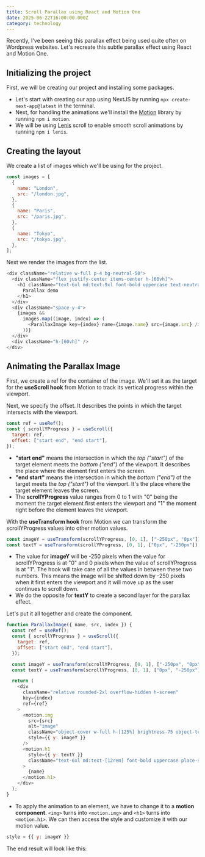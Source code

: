 ```yaml
---
title: Scroll Parallax using React and Motion One
date: 2025-06-22T16:00:00.000Z
category: technology
---
```


Recently, I've been seeing this parallax effect being used quite often on Wordpress websites. Let's recreate this subtle parallax effect using React and Motion One.

<MP4Video video="https://res.cloudinary.com/di81zcvbz/video/upload/v1750542891/Blog/Parallax_Image_Small_yrpvdt.mp4" />

## Initializing the project

First, we will be creating our project and installing some packages.

* Let's start with creating our app using NextJS by running `npx create-next-app@latest` in the terminal.
* Next, for handling the animations we'll install the [Motion](https://motion.dev/docs/react-quick-start) library by running `npm i motion`.
* We will be using [Lenis](https://github.com/darkroomengineering/lenis/blob/main/README.md) scroll to enable smooth scroll animations by running `npm i lenis`.

## Creating the layout

We create a list of images which we'll be using for the project.

```javascript
const images = [
  {
    name: "London",
    src: "/london.jpg",
  },
  {
    name: "Paris",
    src: "/paris.jpg",
  },
  {
    name: "Tokyo",
    src: "/tokyo.jpg",
  },
];
```

Next we render the images from the list.

```javascript
<div className="relative w-full p-4 bg-neutral-50">
  <div className="flex justify-center items-center h-[60vh]">
    <h1 className="text-6xl md:text-9xl font-bold uppercase text-neutral-900">
      Parallax demo
    </h1>
  </div>
  <div className="space-y-4">
    {images &&
      images.map((image, index) => (
        <ParallaxImage key={index} name={image.name} src={image.src} />
      ))}
  </div>
  <div className="h-[60vh]" />
</div>
```

## Animating the Parallax Image

First, we create a ref for the container of the image. We'll set it as the target for the **useScroll hook** from Motion to track its vertical progress within the viewport.

Next, we specify the offset. It describes the points in which the target intersects with the viewport.

```javascript
const ref = useRef();
const { scrollYProgress } = useScroll({
  target: ref,
  offset: ["start end", "end start"],
});
```

* **"start end"** means the intersection in which the *top ("start")* of the target element meets the *bottom ("end")* of the viewport. It describes the place where the element first enters the screen.
* **"end start"** means the intersection in which the *bottom ("end")* of the target meets the *top ("start")* of the viewport. It's the place where the target element leaves the screen.
* The **scrollYProgress** value ranges from 0 to 1 with "0" being the moment the target element first enters the viewport and "1" the moment right before the element leaves the viewport.

With the **useTransform hook** from Motion we can transform the scrollYProgress values into other motion values.

```javascript
const imageY = useTransform(scrollYProgress, [0, 1], ["-250px", "0px"]);
const textY = useTransform(scrollYProgress, [0, 1], ["0px", "-250px"]);
```

* The value for **imageY** will be -250 pixels when the value for scrollYProgress is at "0" and 0 pixels when the value of scrollYProgress is at "1". The hook will take care of all the values in between these two numbers. This means the image will be shifted down by -250 pixels when it first enters the viewport and it will move up as the user continues to scroll down.
* We do the opposite for **textY** to create a second layer for the parallax effect.

Let's put it all together and create the component.

```javascript
function ParallaxImage({ name, src, index }) {
  const ref = useRef();
  const { scrollYProgress } = useScroll({
    target: ref,
    offset: ["start end", "end start"],
  });

  const imageY = useTransform(scrollYProgress, [0, 1], ["-250px", "0px"]);
  const textY = useTransform(scrollYProgress, [0, 1], ["0px", "-250px"]);

  return (
    <div
      className="relative rounded-2xl overflow-hidden h-screen"
      key={index}
      ref={ref}
    >
      <motion.img
        src={src}
        alt="image"
        className="object-cover w-full h-[125%] brightness-75 object-top"
        style={{ y: imageY }}
      />
      <motion.h1
        style={{ y: textY }}
        className="text-6xl md:text-[12rem] font-bold uppercase place-self-center absolute top-1/2 left-1/2 transform -translate-x-1/2 translate-y-1/2 "
      >
        {name}
      </motion.h1>
    </div>
  );
}
```

* To apply the animation to an element, we have to change it to a **motion component**. `<img>` turns into `<motion.img>` and `<h1>` turns into `<motion.h1>`. We can then access the style and customize it with our motion value.

```javascript
style = {{ y: imageY }}
```

The end result will look like this:

<MP4Video video="https://res.cloudinary.com/di81zcvbz/video/upload/v1750542891/Blog/Parallax_Image_Small_yrpvdt.mp4" />
